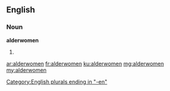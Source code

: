 ==English==

===Noun===
'''alderwomen'''

# {{plural of|alderwoman}}

[[Category:English plurals ending in "-en"]]

[[ar:alderwomen]]
[[fr:alderwomen]]
[[ku:alderwomen]]
[[mg:alderwomen]]
[[my:alderwomen]]